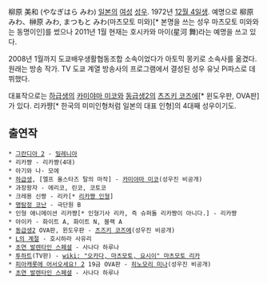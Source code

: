 柳原 美和 (やなぎはら みわ)
[[일본]]의 [[여성]] [[성우]]. 1972년 [[12월 4일]]생.
예명으로 柳原 みわ、榊原 みわ, まつもと みわ(마츠모토 미와)[* 본명을 쓰는 성우 마츠모토 미와와는 동명이인]를 썼으나 2011년 1월 현재는 호시카와 마이(星河 舞)라는 예명을 쓰고 있다.

2008년 1월까지 도쿄배우생활협동조합 소속이었다가 아토믹 몽키로 소속사를 옮겼다.
원래는 방송 작가. TV 도쿄 계열 방송사의 프로그램에서 결성된 성우 유닛 Pi파스로 데뷔했다. 

대표작으로는 [[하급생]]의 [[카미야마 미코]]와 [[동급생2]]의 [[츠즈키 코즈에]][* 윈도우판, OVA판]가 있다. 리카쨩[* 한국의 미미인형처럼 일본의 대표 인형]의 4대째 성우이기도.

== 출연작 ==
 * [[그란디아 2]] - [[밀레니아]]
 * 리카쨩 - 리카쨩(4대)
 * 아기와 나- 모에
 * [[하급생]], [엘프 올스타즈 탈의 마작] - [[카미야마 미코]](성우진 비공개)
 * 과장왕자 - 에리코, 린코, 코토코
 * 크레용 신짱 - 리카[* [[리카쨩 인형]]]
 * [[명탐정 코난]] - 극단원 B
 * 인형 애니메이션 리카쨩[* 인형기사 리카, 즉 슈퍼돌 리카쨩이 아니다.] - 리카쨩
 * 아이카 - 화이트 A, 화이트 N, 블랙 A
 * [[동급생2]] OVA판, 윈도우판 - [[츠즈키 코즈에]](성우진 비공개)
 * [[L의 계절]] - 호시하라 사유리 
 * [[초연 발렌타인 스페셜]] - 사나다 하루나
 * [[투하트]](TV판) - [[wiki: "오카다, 마츠모토, 요시이" 마츠모토 리카]]
 * [[피아캐롯에 어서오세요! 2]] 19금 OVA판 - [[히노모리 미나]](성우진 비공개)
 * [[초연 발렌타인 스페셜]] - 사나다 하루나
